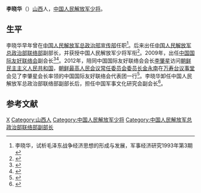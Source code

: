 '''李晓华'''（{{bd|1957年|||}}）[[山西|山西]]人，[[中国人民解放军少将|中国人民解放军少将]]。

==生平==
李晓华早年曾在[[中国人民解放军总政治部宣传部|中国人民解放军总政治部宣传部]]任职<ref>李晓华，试析毛泽东战争经济思想的形成与发展，军事经济研究1993年第3期</ref>。后来出任[[中国人民解放军总政治部联络部|中国人民解放军总政治部联络部]]副部长，并获授中国人民解放军少将军衔<ref>{{Cite web |url = http://www.dmxgold.com/News/news-1-1.html |title = 不忘初心 从鑫出发 |author =  |date = 2016-08-30 |publisher = 东美鑫集团 |language =  |accessdate =  |quote =  |archive-url = https://web.archive.org/web/20170118032456/http://www.dmxgold.com/News/news-1-1.html |archive-date = 2017-01-18 |dead-url = yes }}</ref>。2009年，出任[[中国国际友好联络会|中国国际友好联络会]]副会长<ref>{{Cite web |url = http://www.gov.cn/jrzg/2009-09/07/content_1411210.htm |title = 中朝建交60周年中国美术展在朝鲜首都平壤市开幕 |author =  |date = 2009-09-07 |publisher = 中国政府网 |language =  |accessdate =  |quote =  |archive-date = 2019-06-06 |archive-url = https://web.archive.org/web/20190606030536/http://www.gov.cn/jrzg/2009-09/07/content_1411210.htm |dead-url = no }}</ref><ref>{{Cite web |url = http://epaper.southcn.com/nfdaily/html/2011-11/10/content_7024512.htm |title = 省国际友好 联络会换届 |author =  |date = 2011-11-10 |publisher = 南方日报 |language =  |accessdate =  |quote =  |archive-date = 2019-06-09 |archive-url = https://web.archive.org/web/20190609001230/http://epaper.southcn.com/nfdaily/html/2011-11/10/content_7024512.htm |dead-url = no }}</ref>。2012年，陪同中国国际友好联络会会长[[李肇星|李肇星]]访问[[朝鲜民主主义人民共和国|朝鲜民主主义人民共和国]]，[[朝鲜最高人民会议常任委员长|朝鲜最高人民会议常任委员会委员长]][[金永南|金永南]]在[[萬壽臺議事堂|万寿台议事堂]]会见了李肇星会长率领的中国国际友好联络会代表团一行<ref>{{Cite web |url = http://world.people.com.cn/GB/17839540.html |title = 朝鲜最高人民会议常任委员会金永南委员长会见中国国际友好联络会会长李肇星一行 |author =  |date = 2012-05-08 |publisher = 人民网 |language =  |accessdate =  |quote =  |archive-url = https://web.archive.org/web/20170118033506/http://world.people.com.cn/GB/17839540.html |archive-date = 2017-01-18 |dead-url = yes }}</ref>。李晓华卸任中国人民解放军总政治部联络部副部长后，担任中国军事文化研究会副会长<ref>{{Cite web |url = http://www.dmxgold.com/News/news-1-3.html |title = 不忘初心▪走好新的长征路 |author =  |date = 2016-08-30 |publisher = 东美鑫集团 |language =  |accessdate =  |quote =  |archive-url = https://web.archive.org/web/20170118032917/http://www.dmxgold.com/News/news-1-3.html |archive-date = 2017-01-18 |dead-url = yes }}</ref>。

==参考文献==
{{reflist}}

{{DEFAULTSORT:Li李}}
[[Category:李姓|X]]
[[Category:山西人|Category:山西人]]
[[Category:中国人民解放军少将|Category:中国人民解放军少将]]
[[Category:中国人民解放军总政治部联络部副部长|Category:中国人民解放军总政治部联络部副部长]]